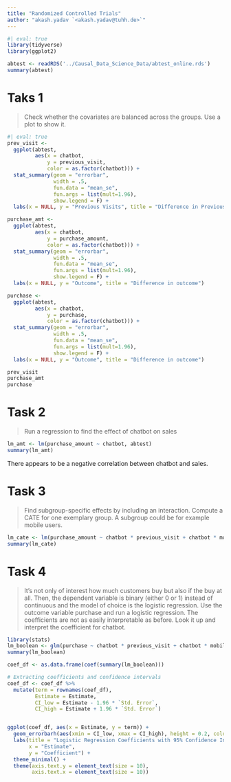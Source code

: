 ```yaml
---
title: "Randomized Controlled Trials"
author: "akash.yadav `<akash.yadav@tuhh.de>`"
---
```


```R
#| eval: true 
library(tidyverse)
library(ggplot2)

abtest <- readRDS('../Causal_Data_Science_Data/abtest_online.rds')
summary(abtest)
```

# Taks 1
> Check whether the covariates are balanced across the groups. Use a plot to show it.

```R
#| eval: true
prev_visit <- 
  ggplot(abtest, 
         aes(x = chatbot, 
             y = previous_visit, 
             color = as.factor(chatbot))) +
  stat_summary(geom = "errorbar", 
               width = .5,
               fun.data = "mean_se", 
               fun.args = list(mult=1.96),
               show.legend = F) +
  labs(x = NULL, y = "Previous Visits", title = "Difference in Previous Visits")

purchase_amt <- 
  ggplot(abtest, 
         aes(x = chatbot, 
             y = purchase_amount, 
             color = as.factor(chatbot))) +
  stat_summary(geom = "errorbar", 
               width = .5,
               fun.data = "mean_se", 
               fun.args = list(mult=1.96),
               show.legend = F) +
  labs(x = NULL, y = "Outcome", title = "Difference in outcome")

purchase <- 
  ggplot(abtest, 
         aes(x = chatbot, 
             y = purchase, 
             color = as.factor(chatbot))) +
  stat_summary(geom = "errorbar", 
               width = .5,
               fun.data = "mean_se", 
               fun.args = list(mult=1.96),
               show.legend = F) +
  labs(x = NULL, y = "Outcome", title = "Difference in outcome")

prev_visit
purchase_amt
purchase
```


# Task 2
> Run a regression to find the effect of chatbot on sales

```R
lm_amt <- lm(purchase_amount ~ chatbot, abtest)
summary(lm_amt)
```

There appears to be a negative correlation between chatbot and sales.

# Task 3
> Find subgroup-specific effects by including an interaction. Compute a CATE for one exemplary group. A subgroup could be for example mobile users.

```R
lm_cate <- lm(purchase_amount ~ chatbot * previous_visit + chatbot * mobile_device, abtest)
summary(lm_cate)
```

# Task 4
> It’s not only of interest how much customers buy but also if the buy at all. Then, the dependent variable is binary (either 0 or 1) instead of continuous and the model of choice is the logistic regression. Use the outcome variable purchase and run a logistic regression. The coefficients are not as easily interpretable as before. Look it up and interpret the coefficient for chatbot.

```R
library(stats)
lm_boolean <- glm(purchase ~ chatbot * previous_visit + chatbot * mobile_device, family = binomial(link = 'logit'), data = abtest)
summary(lm_boolean)

coef_df <- as.data.frame(coef(summary(lm_boolean)))

# Extracting coefficients and confidence intervals
coef_df <- coef_df %>%
  mutate(term = rownames(coef_df),
         Estimate = Estimate,
         CI_low = Estimate - 1.96 * `Std. Error`,
         CI_high = Estimate + 1.96 * `Std. Error`)


ggplot(coef_df, aes(x = Estimate, y = term)) +
  geom_errorbarh(aes(xmin = CI_low, xmax = CI_high), height = 0.2, color = "black") +
  labs(title = "Logistic Regression Coefficients with 95% Confidence Intervals",
       x = "Estimate",
       y = "Coefficient") +
  theme_minimal() +
  theme(axis.text.y = element_text(size = 10),
        axis.text.x = element_text(size = 10))
```